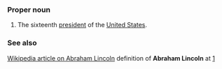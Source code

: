 ===Proper noun===
#The sixteenth [[president]] of the [[United States]].

===See also===
[[w:Abraham Lincoln|Wikipedia article on Abraham Lincoln]]
definition of '''Abraham Lincoln''' at [http://www.wordiq.com/definition/Abraham_Lincoln]